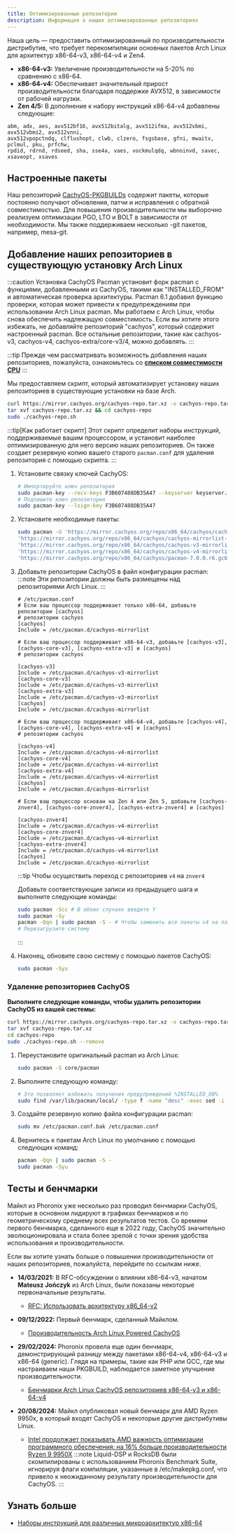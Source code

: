 ```yaml
---
title: Оптимизированные репозитории
description: Информация о наших оптимизированных репозиториях
---
```



Наша цель — предоставить оптимизированный по производительности дистрибутив, что требует перекомпиляции основных пакетов Arch Linux для архитектур x86-64-v3, x86-64-v4 и Zen4.

- **x86-64-v3:** Увеличение производительности на 5-20% по сравнению с x86-64.
- **x86-64-v4:** Обеспечивает значительный прирост производительности благодаря поддержке AVX512, в зависимости от рабочей нагрузки.
- **Zen 4/5:** В дополнение к набору инструкций x86-64-v4 добавлены следующие:

```text
abm, adx, aes, avx512bf16, avx512bitalg, avx512ifma, avx512vbmi, avx512vbmi2, avx512vnni,
avx512vpopctndq, clflushopt, clwb, clzero, fsgsbase, gfni, mwaitx, pclmul, pku, prfchw,
rpdid, rdrnd, rdseed, sha, sse4a, vaes, vockmulqdq, wbnoinvd, savec, xsaveopt, xsaves
```

## Настроенные пакеты

Наш репозиторий [CachyOS-PKGBUILDs](https://github.com/CachyOS/CachyOS-PKGBUILDS) содержит пакеты, которые постоянно получают обновления, патчи и исправления с обратной совместимостью.
Для повышения производительности мы выборочно реализуем оптимизации PGO, LTO и BOLT в зависимости от необходимости.
Мы также поддерживаем несколько -git пакетов, например, mesa-git.

## Добавление наших репозиториев в существующую установку Arch Linux

:::caution
Установка CachyOS Pacman установит форк pacman с функциями, добавленными из CachyOS, такими как "INSTALLED_FROM" и автоматическая проверка архитектуры. Pacman 6.1 добавил функцию проверки, которая может привести к предупреждениям при использовании Arch Linux pacman. Мы работаем с Arch Linux, чтобы снова обеспечить надлежащую совместимость. Если вы хотите этого избежать, не добавляйте репозиторий "cachyos", который содержит настроенный pacman. Все остальные репозитории, такие как cachyos-v3, cachyos-v4, cachyos-extra/core-v3/4, можно добавлять.
:::

:::tip
Прежде чем рассматривать возможность добавления наших репозиториев, пожалуйста, ознакомьтесь со **[списком совместимости CPU](/ru/installation/installation_prepare#поддержка-микроархитектуры-x86_64)**
:::

<Tabs>

<TabItem label='Автоматически'>

Мы предоставляем скрипт, который автоматизирует установку наших репозиториев в существующие установки на базе Arch.

```sh
curl https://mirror.cachyos.org/cachyos-repo.tar.xz -o cachyos-repo.tar.xz
tar xvf cachyos-repo.tar.xz && cd cachyos-repo
sudo ./cachyos-repo.sh
```

:::tip[Как работает скрипт]
Этот скрипт определит наборы инструкций, поддерживаемые вашим процессором, и установит наиболее оптимизированную для него версию наших репозиториев. Он также создает резервную копию вашего старого `pacman.conf` для удаления репозитория с помощью скрипта.
:::

</TabItem>

<TabItem label='Вручную'>

<Steps>

1. Установите связку ключей CachyOS:

   ```sh
   # Импортируйте ключ репозитория
   sudo pacman-key --recv-keys F3B607488DB35A47 --keyserver keyserver.ubuntu.com
   # Подпишите ключ репозитория
   sudo pacman-key --lsign-key F3B607488DB35A47
   ```
2. Установите необходимые пакеты:

   ```sh
   sudo pacman -U 'https://mirror.cachyos.org/repo/x86_64/cachyos/cachyos-keyring-20240331-1-any.pkg.tar.zst' \
   'https://mirror.cachyos.org/repo/x86_64/cachyos/cachyos-mirrorlist-18-1-any.pkg.tar.zst' \
   'https://mirror.cachyos.org/repo/x86_64/cachyos/cachyos-v3-mirrorlist-18-1-any.pkg.tar.zst' \
   'https://mirror.cachyos.org/repo/x86_64/cachyos/cachyos-v4-mirrorlist-6-1-any.pkg.tar.zst' \
   'https://mirror.cachyos.org/repo/x86_64/cachyos/pacman-7.0.0.r6.gc685ae6-3-x86_64.pkg.tar.zst'
   ```
3. Добавьте репозитории CachyOS в файл конфигурации pacman:
   :::note
   Эти репозитории должны быть размещены над репозиториями Arch Linux.
   :::

   ```shell
   # /etc/pacman.conf
   # Если ваш процессор поддерживает только x86-64, добавьте репозитории [cachyos]
   # репозитории cachyos
   [cachyos]
   Include = /etc/pacman.d/cachyos-mirrorlist

   # Если ваш процессор поддерживает x86-64-v3, добавьте [cachyos-v3], [cachyos-core-v3], [cachyos-extra-v3] и [cachyos]
   # репозитории cachyos

   [cachyos-v3]
   Include = /etc/pacman.d/cachyos-v3-mirrorlist
   [cachyos-core-v3]
   Include = /etc/pacman.d/cachyos-v3-mirrorlist
   [cachyos-extra-v3]
   Include = /etc/pacman.d/cachyos-v3-mirrorlist
   [cachyos]
   Include = /etc/pacman.d/cachyos-mirrorlist

   # Если ваш процессор поддерживает x86-64-v4, добавьте [cachyos-v4], [cachyos-core-v4], [cachyos-extra-v4] и [cachyos]
   # репозитории cachyos

   [cachyos-v4]
   Include = /etc/pacman.d/cachyos-v4-mirrorlist
   [cachyos-core-v4]
   Include = /etc/pacman.d/cachyos-v4-mirrorlist
   [cachyos-extra-v4]
   Include = /etc/pacman.d/cachyos-v4-mirrorlist
   [cachyos]
   Include = /etc/pacman.d/cachyos-mirrorlist

   # Если ваш процессор основан на Zen 4 или Zen 5, добавьте [cachyos-znver4], [cachyos-core-znver4], [cachyos-extra-znver4] и [cachyos]

   [cachyos-znver4]
   Include = /etc/pacman.d/cachyos-v4-mirrorlist
   [cachyos-core-znver4]
   Include = /etc/pacman.d/cachyos-v4-mirrorlist
   [cachyos-extra-znver4]
   Include = /etc/pacman.d/cachyos-v4-mirrorlist
   [cachyos]
   Include = /etc/pacman.d/cachyos-mirrorlist
   ```
      :::tip
   Чтобы осуществить переход с репозиториев `v4` на `znver4`

   Добавьте соответствующие записи из предыдущего шага и выполните следующие команды:
    ```sh
    sudo pacman -Scc # В обоих случаях введите Y
    sudo pacman -Sy
    pacman -Qqn | sudo pacman -S - # Чтобы заменить все пакеты v4 на пакеты znver4
    # Перезагрузите систему
    ```
   :::

4. Наконец, обновите свою систему с помощью пакетов CachyOS:
   ```sh
   sudo pacman -Syu
   ```

</Steps>

</TabItem>

</Tabs>

### Удаление репозиториев CachyOS

<Tabs>
<TabItem label='Автоматически'>

**Выполните следующие команды, чтобы удалить репозитории CachyOS из вашей системы:**
```sh
curl https://mirror.cachyos.org/cachyos-repo.tar.xz -o cachyos-repo.tar.xz
tar xvf cachyos-repo.tar.xz
cd cachyos-repo
sudo ./cachyos-repo.sh --remove
```

</TabItem>

<TabItem label='Вручную'>

<Steps>

1. Переустановите оригинальный pacman из Arch Linux:
   ```sh
   sudo pacman -S core/pacman
   ```
2. Выполните следующую команду:
   ```sh
   # Это позволяет избежать получения предупреждений %INSTALLED_DB%
   sudo find /var/lib/pacman/local/ -type f -name "desc" -exec sed -i '/^%INSTALLED_DB%$/,+2d' {} \;
   ```
3. Создайте резервную копию файла конфигурации pacman:
   ```sh
   sudo mv /etc/pacman.conf.bak /etc/pacman.conf
   ```
4. Вернитесь к пакетам Arch Linux по умолчанию с помощью следующих команд:
   ```sh
   pacman -Qqn | sudo pacman -S -
   sudo pacman -Syu
   ```
</Steps>

</TabItem>
</Tabs>

## Тесты и бенчмарки

Майкл из Phoronix уже несколько раз проводил бенчмарки CachyOS, которые в основном лидируют в графиках бенчмарков и по геометрическому среднему всех результатов тестов.
Со времени первого бенчмарка, сделанного еще в 2022 году, CachyOS значительно эволюционировала и стала более зрелой с точки зрения удобства использования и производительности.

Если вы хотите узнать больше о повышении производительности от наших репозиториев, пожалуйста, перейдите по ссылкам ниже.

* **14/03/2021:** В RFC-обсуждении о влиянии x86-64-v3, начатом **Mateusz Jończyk** из Arch Linux, были показаны некоторые первоначальные результаты.
  * [RFC: Использовать архитектуру x86_64-v2](https://lists.archlinux.org/pipermail/arch-general/2021-March/048739.html)

* **09/12/2022:** Первый бенчмарк, сделанный Майклом.
  * [Производительность Arch Linux Powered CachyOS](https://www.phoronix.com/review/cachyos-linux-perf)

* **29/02/2024:** Phoronix провела еще один бенчмарк, демонстрирующий разницу между пакетами x86-64-v4, x86-64-v3 и x86-64 (generic). Глядя на примеры, такие как PHP или GCC, где мы настраиваем наши PKGBUILD, наблюдается заметное улучшение производительности.
  * [Бенчмарки Arch Linux CachyOS репозиториев x86-64-v3 и x86-64-v4](https://www.phoronix.com/review/cachyos-x86-64-v3-v4)

* **20/08/2024:** Майкл опубликовал новый бенчмарк для AMD Ryzen 9950x, в который входят CachyOS и некоторые другие дистрибутивы Linux.
  * [Intel продолжает показывать AMD важность оптимизации программного обеспечения: на 16% больше производительности Ryzen 9 9950X](https://www.phoronix.com/review/linux-os-amd-ryzen9-9950x)
   :::note
   Liquid-DSP и RocksDB были скомпилированы с использованием Phoronix Benchmark Suite, игнорируя флаги компиляции, указанные в /etc/makepkg.conf, что привело к неожиданному результату производительности для CachyOS.
   :::

## Узнать больше

- [Наборы инструкций для различных микроархитектур x86-64](https://en.wikipedia.org/wiki/X86-64#Microarchitecture_levels)
